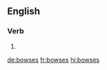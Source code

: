 ==English==

===Verb===
{{head|en|verb form}}

# {{en-third-person singular of|bowse}}

[[de:bowses]]
[[fr:bowses]]
[[hi:bowses]]